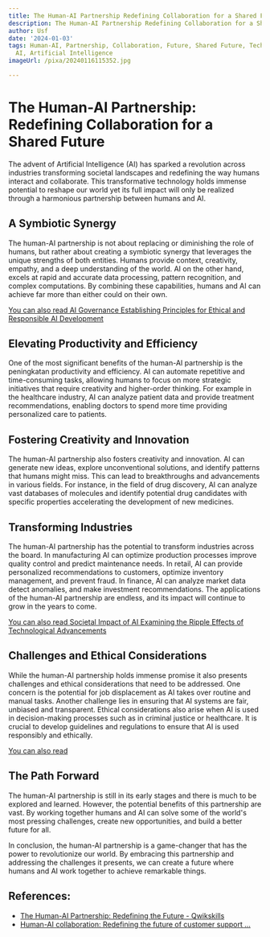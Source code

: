 ```yaml
---
title: The Human-AI Partnership Redefining Collaboration for a Shared Future
description: The Human-AI Partnership Redefining Collaboration for a Shared Future
author: Usf
date: '2024-01-03'
tags: Human-AI, Partnership, Collaboration, Future, Shared Future, Technology, Innovation,
  AI, Artificial Intelligence
imageUrl: /pixa/20240116115352.jpg

---
```

# The Human-AI Partnership: Redefining Collaboration for a Shared Future

The advent of Artificial Intelligence (AI) has sparked a revolution across industries  transforming societal landscapes  and redefining the way humans interact and collaborate. This transformative technology holds immense potential to reshape our world yet its full impact will only be realized through a harmonious partnership between humans and AI.

## A Symbiotic Synergy

The human-AI partnership is not about replacing or diminishing  the role of humans, but rather about  creating a symbiotic synergy that  leverages the unique strengths of both entities. Humans provide context, creativity, empathy, and a  deep understanding of the world. AI on the  other hand, excels at rapid and accurate  data processing, pattern recognition, and complex computations. By combining these capabilities, humans and AI can achieve far more than either could on their own.

[You can also read AI Governance Establishing Principles for Ethical and  Responsible AI Development](AI%20Governance%20Establishing%20Principles%20for%20Ethical%20and%20Responsible%20AI%20Development)


## Elevating Productivity and Efficiency

One of the  most significant benefits of the human-AI partnership is the peningkatan productivity and  efficiency. AI can automate repetitive and time-consuming tasks, allowing humans to focus on more strategic initiatives  that require creativity and higher-order thinking. For example in the healthcare industry, AI can analyze patient data and  provide  treatment  recommendations, enabling doctors to spend  more time providing personalized care to patients.

## Fostering Creativity and Innovation

The human-AI partnership also fosters creativity and innovation. AI can generate new ideas, explore unconventional solutions, and  identify patterns that humans might miss. This can lead to breakthroughs and  advancements in various fields. For  instance, in the field of drug discovery, AI can  analyze vast databases of molecules and identify  potential drug candidates with specific properties accelerating the development of new medicines.

## Transforming Industries

The human-AI  partnership has the potential to transform  industries across the board. In manufacturing AI can optimize production processes improve quality control and predict maintenance needs. In retail, AI can provide  personalized recommendations to  customers, optimize inventory management,  and prevent fraud. In finance,  AI can analyze market data detect  anomalies, and make investment recommendations. The  applications of the human-AI partnership are endless, and its impact  will continue to grow in the years to come.

[You can also read Societal  Impact of  AI Examining  the Ripple Effects of Technological Advancements](Societal%20Impact%20of%20AI%20Examining%20the%20Ripple%20Effects%20of%20Technological%20Advancements)


## Challenges and Ethical Considerations

While the human-AI partnership holds immense promise it also presents challenges and ethical considerations that need to  be  addressed.  One concern is the potential for job displacement as AI takes over routine  and manual tasks. Another challenge lies in ensuring that AI systems are fair,  unbiased and transparent.  Ethical considerations  also  arise when AI is used in decision-making processes such  as in  criminal justice or healthcare. It is crucial to develop guidelines and regulations to  ensure that AI is used responsibly and ethically.

[You can also read ]()


## The Path Forward

The human-AI partnership is still in its early stages and there is  much to be explored and learned. However, the potential benefits of this partnership are vast.  By working together humans and AI can solve some of the world's most pressing challenges, create new opportunities, and build a  better future for  all.

In conclusion, the  human-AI partnership is a  game-changer that has the power  to revolutionize our world. By  embracing this partnership and addressing the challenges it presents, we can create a future where  humans and AI work together to achieve  remarkable  things.

## References:
- [The Human-AI Partnership: Redefining the Future - Qwikskills](https://qwikskills.com/blog/the-human-ai-partnership-redefining-the-future/)
- [Human-AI collaboration: Redefining the future of customer support ...](https://indiaai.gov.in/article/human-ai-collaboration-redefining-the-future-of-customer-support-workforce)
